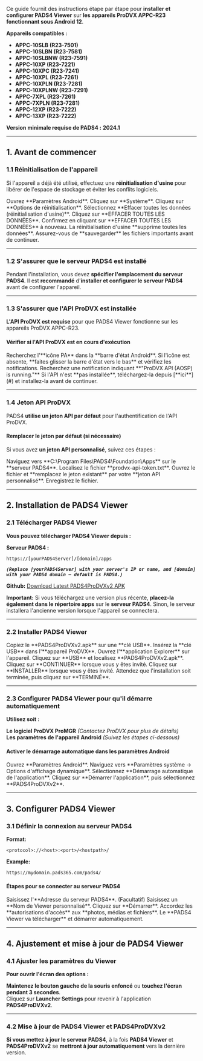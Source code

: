 Ce guide fournit des instructions étape par étape pour **installer et configurer PADS4 Viewer** sur **les appareils ProDVX APPC-R23 fonctionnant sous Android 12**.

**Appareils compatibles :**

* **APPC-10SLB (R23-7501)**
* **APPC-10SLBN (R23-7581)**
* **APPC-10SLBNW (R23-7591)**
* **APPC-10XP (R23-7221)**
* **APPC-10XPC (R23-7241)**
* **APPC-10XPL (R23-7261)**
* **APPC-10XPLN (R23-7281)**
* **APPC-10XPLNW (R23-7291)**
* **APPC-7XPL (R23-7261)**
* **APPC-7XPLN (R23-7281)**
* **APPC-12XP (R23-7222)**
* **APPC-13XP (R23-7222)**

**Version minimale requise de PADS4 :** **2024.1**

***

## **1. Avant de commencer**

### **1.1 Réinitialisation de l'appareil**

Si l'appareil a déjà été utilisé, effectuez une **réinitialisation d'usine** pour libérer de l'espace de stockage et éviter les conflits logiciels.

<Steps>
  <Step title="Première étape">
    Ouvrez **Paramètres Android**.
  </Step>

  <Step title="Deuxième étape">
    Cliquez sur **Système**.
  </Step>

  <Step title="Troisième étape">
    Cliquez sur **Options de réinitialisation**.
  </Step>

  <Step title="Quatrième étape">
    Sélectionnez **Effacer toutes les données (réinitialisation d'usine)**.
  </Step>

  <Step title="Cinquième étape">
    Cliquez sur **EFFACER TOUTES LES DONNÉES**.
  </Step>

  <Step title="Sixième étape">
    Confirmez en cliquant sur **EFFACER TOUTES LES DONNÉES** à nouveau.
  </Step>
</Steps>

<Note>
  La réinitialisation d'usine **supprime toutes les données**. Assurez-vous de **sauvegarder** les fichiers importants avant de continuer.
</Note>

***

### **1.2 S'assurer que le serveur PADS4 est installé**

Pendant l'installation, vous devez **spécifier l'emplacement du serveur PADS4**. Il est **recommandé** d'**installer et configurer le serveur PADS4** avant de configurer l'appareil.

***

### **1.3 S'assurer que l'API ProDVX est installée**

**L'API ProDVX est requise** pour que PADS4 Viewer fonctionne sur les appareils ProDVX APPC-R23.

#### **Vérifier si l'API ProDVX est en cours d'exécution**

<Steps>
  <Step title="Première étape">
    Recherchez l'**icône PA** dans la **barre d'état Android**.
  </Step>

  <Step title="Deuxième étape">
    Si l'icône est absente, **faites glisser la barre d'état vers le bas** et vérifiez les notifications.
  </Step>

  <Step title="Troisième étape">
    Recherchez une notification indiquant **"ProDVX API (AOSP) is running."**
  </Step>

  <Step title="Quatrième étape">
    Si l'API n'est **pas installée**, téléchargez-la depuis [**ici**](#) et installez-la avant de continuer.
  </Step>
</Steps>

***

### **1.4 Jeton API ProDVX**

PADS4 **utilise un jeton API par défaut** pour l'authentification de l'API ProDVX.

#### **Remplacer le jeton par défaut (si nécessaire)**

Si vous avez **un jeton API personnalisé**, suivez ces étapes :

<Steps>
  <Step title="Première étape">
    Naviguez vers **C:\Program Files\PADS4\Foundation\Apps** sur le **serveur PADS4**.
  </Step>

  <Step title="Deuxième étape">
    Localisez le fichier **prodvx-api-token.txt**.
  </Step>

  <Step title="Troisième étape">
    Ouvrez le fichier et **remplacez le jeton existant** par votre **jeton API personnalisé**.
  </Step>

  <Step title="Quatrième étape">
    Enregistrez le fichier.
  </Step>
</Steps>

***

## **2. Installation de PADS4 Viewer**

### **2.1 Télécharger PADS4 Viewer**

**Vous pouvez télécharger PADS4 Viewer depuis :**

**Serveur PADS4 :**

```
https://[yourPADS4Server]/[domain]/apps
```

*******`(Replace [yourPADS4Server] with your server's IP or name, and [domain] with your PADS4 domain – default is PADS4.)`*******

**Github:** [Download Latest PADS4ProDVXv2 APK](https://github.com/PADS4/PADS4-Viewer-ProDVX-r23/releases/latest)

**Important:** Si vous téléchargez une version plus récente, **placez-la également dans le répertoire apps** sur le **serveur PADS4**. Sinon, le serveur installera l'ancienne version lorsque l'appareil se connectera.

***

### **2.2 Installer PADS4 Viewer**

<Steps>
  <Step title="Première étape">
    Copiez le **PADS4ProDVXv2.apk** sur une **clé USB**.
  </Step>

  <Step title="Deuxième étape">
    Insérez la **clé USB** dans l'**appareil ProDVX**.
  </Step>

  <Step title="Troisième étape">
    Ouvrez l'**application Explorer** sur l'appareil.
  </Step>

  <Step title="Quatrième étape">
    Cliquez sur **USB** et localisez **PADS4ProDVXv2.apk**.
  </Step>

  <Step title="Cinquième étape">
    Cliquez sur **CONTINUER** lorsque vous y êtes invité.
  </Step>

  <Step title="Sixième étape">
    Cliquez sur **INSTALLER** lorsque vous y êtes invité.
  </Step>

  <Step title="Septième étape">
    Attendez que l'installation soit terminée, puis cliquez sur **TERMINÉ**.
  </Step>
</Steps>

***

### **2.3 Configurer PADS4 Viewer pour qu'il démarre automatiquement**

**Utilisez soit :**

**Le logiciel ProDVX ProMGR** *(Contactez ProDVX pour plus de détails)*\
**Les paramètres de l'appareil Android** *(Suivez les étapes ci-dessous)*

#### **Activer le démarrage automatique dans les paramètres Android**

<Steps>
  <Step title="Première étape">
    Ouvrez **Paramètres Android**.
  </Step>

  <Step title="Deuxième étape">
    Naviguez vers **Paramètres système → Options d'affichage dynamique**.
  </Step>

  <Step title="Troisième étape">
    Sélectionnez **Démarrage automatique de l'application**.
  </Step>

  <Step title="Quatrième étape">
    Cliquez sur **Démarrer l'application**, puis sélectionnez **PADS4ProDVXv2**.
  </Step>
</Steps>

***

## **3. Configurer PADS4 Viewer**

### **3.1 Définir la connexion au serveur PADS4**

**Format:**

```
<protocol>://<host>:<port>/<hostpath>/
```

**Example:**

```
https://mydomain.pads365.com/pads4/
```

#### **Étapes pour se connecter au serveur PADS4**

<Steps>
  <Step title="Première étape">
    Saisissez l'**Adresse du serveur PADS4**.
  </Step>

  <Step title="Deuxième étape">
    (Facultatif) Saisissez un **Nom de Viewer personnalisé**.
  </Step>

  <Step title="Troisième étape">
    Cliquez sur **Démarrer**.
  </Step>

  <Step title="Quatrième étape">
    Accordez les **autorisations d'accès** aux **photos, médias et fichiers**.
  </Step>

  <Step title="Cinquième étape">
    Le **PADS4 Viewer va télécharger** et démarrer automatiquement.
  </Step>
</Steps>

***

## **4. Ajustement et mise à jour de PADS4 Viewer**

### **4.1 Ajuster les paramètres du Viewer**

**Pour ouvrir l'écran des options :**

**Maintenez le bouton gauche de la souris enfoncé** ou **touchez l'écran pendant 3 secondes**.\
Cliquez sur **Launcher Settings** pour revenir à l'application **PADS4ProDVXv2**.

***

### **4.2 Mise à jour de PADS4 Viewer et PADS4ProDVXv2**

**Si vous mettez à jour le serveur PADS4**, à la fois **PADS4 Viewer** et **PADS4ProDVXv2** se **mettront à jour automatiquement** vers la dernière version.
